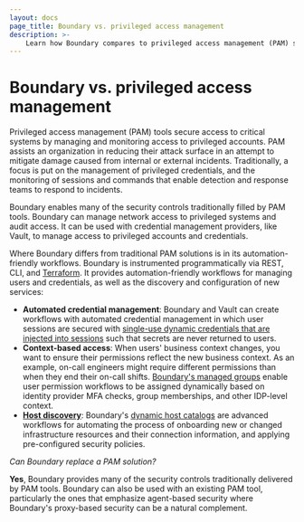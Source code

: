 ```yaml
---
layout: docs
page_title: Boundary vs. privileged access management
description: >-
    Learn how Boundary compares to privileged access management (PAM) solutions by providing automation for user and credential management and service discovery.
---
```


# Boundary vs. privileged access management

Privileged access management (PAM) tools secure access to critical systems by managing and monitoring access to privileged accounts.
PAM assists an organization in reducing their attack surface in an attempt to mitigate damage caused from internal or external incidents.
Traditionally, a focus is put on the management of privileged credentials, and the monitoring of sessions and commands that enable detection and response teams to respond to incidents.

Boundary enables many of the security controls traditionally filled by PAM tools.
Boundary can manage network access to privileged systems and audit access.
It can be used with credential management providers, like Vault, to manage access to privileged accounts and credentials.

Where Boundary differs from traditional PAM solutions is in its automation-friendly workflows.
Boundary is instrumented programmatically via REST, CLI, and [Terraform](https://registry.terraform.io/providers/hashicorp/boundary/latest/docs).
It provides automation-friendly workflows for managing users and credentials, as well as the discovery and configuration of new services:

- **Automated credential management**: Boundary and Vault can create workflows with automated credential management in which user sessions are secured with [single-use dynamic credentials that are injected into sessions](/boundary/tutorials/access-management/hcp-private-vault-cred-injection) such that secrets are never returned to users.
- **Context-based access**: When users' business context changes, you want to ensure their permissions reflect the new business context.
As an example, on-call engineers might require different permissions than when they end their on-call shifts.
[Boundary's managed groups](/boundary/tutorials/access-management/oidc-idp-groups) enable user permission workflows to be assigned dynamically based on identity provider MFA checks, group memberships, and other IDP-level context.
- **[Host discovery](/boundary/docs/concepts/host-discovery)**: Boundary's [dynamic host catalogs](/boundary/tutorials/access-management/aws-host-catalogs) are advanced workflows for automating the process of onboarding new or changed infrastructure resources and their connection information, and applying pre-configured security policies.

_Can Boundary replace a PAM solution?_

**Yes**, Boundary provides many of the security controls traditionally delivered by PAM tools.
Boundary can also be used with an existing PAM tool, particularly the ones that emphasize agent-based security where Boundary's proxy-based security can be a natural complement.